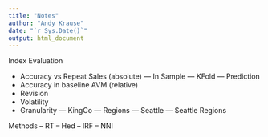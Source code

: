```yaml
---
title: "Notes"
author: "Andy Krause"
date: "`r Sys.Date()`"
output: html_document
---
```


Index Evaluation

* Accuracy vs Repeat Sales (absolute)
 --- In Sample
 --- KFold
 --- Prediction
* Accuracy in baseline AVM (relative)
* Revision
* Volatility
* Granularity
--- KingCo
--- Regions
--- Seattle
--- Seattle Regions

Methods
-- RT
-- Hed
-- IRF
-- NNI

